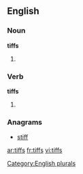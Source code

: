
==English==

===Noun===
'''tiffs'''

# {{plural of |[[tiff]]}}

===Verb===
'''tiffs'''

# {{third-person singular of|tiff}}

===Anagrams===
* [[stiff#English|stiff]]

[[Category:English plurals]]

[[ar:tiffs]]
[[fr:tiffs]]
[[vi:tiffs]]